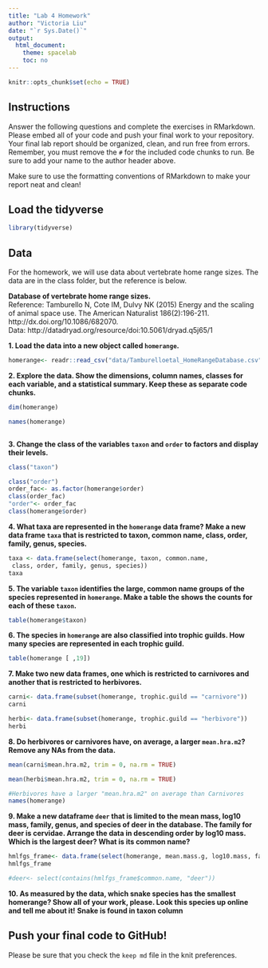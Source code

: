 ```yaml
---
title: "Lab 4 Homework"
author: "Victoria Liu"
date: "`r Sys.Date()`"
output:
  html_document:
    theme: spacelab
    toc: no
---
```


```r
knitr::opts_chunk$set(echo = TRUE)
```

## Instructions
Answer the following questions and complete the exercises in RMarkdown. Please embed all of your code and push your final work to your repository. Your final lab report should be organized, clean, and run free from errors. Remember, you must remove the `#` for the included code chunks to run. Be sure to add your name to the author header above.  

Make sure to use the formatting conventions of RMarkdown to make your report neat and clean!  

## Load the tidyverse
```r
library(tidyverse)
```

## Data
For the homework, we will use data about vertebrate home range sizes. The data are in the class folder, but the reference is below.  

**Database of vertebrate home range sizes.**  
Reference: Tamburello N, Cote IM, Dulvy NK (2015) Energy and the scaling of animal space use. The American Naturalist 186(2):196-211. http://dx.doi.org/10.1086/682070.  
Data: http://datadryad.org/resource/doi:10.5061/dryad.q5j65/1  

**1. Load the data into a new object called `homerange`.**
```r
homerange<- readr::read_csv("data/Tamburelloetal_HomeRangeDatabase.csv")
```


**2. Explore the data. Show the dimensions, column names, classes for each variable, and a statistical summary. Keep these as separate code chunks.**  
```r
dim(homerange)
```
```r
names(homerange)
```
```r

```


**3. Change the class of the variables `taxon` and `order` to factors and display their levels.**  
```r
class("taxon")

```

```r
class("order")
order_fac<- as.factor(homerange$order)
class(order_fac)
"order"<- order_fac
class(homerange$order)
```


**4. What taxa are represented in the `homerange` data frame? Make a new data frame `taxa` that is restricted to taxon, common name, class, order, family, genus, species.**  
```r
taxa <- data.frame(select(homerange, taxon, common.name,
 class, order, family, genus, species))
taxa
```


**5. The variable `taxon` identifies the large, common name groups of the species represented in `homerange`. Make a table the shows the counts for each of these `taxon`.**  
```r
table(homerange$taxon)
```

**6. The species in `homerange` are also classified into trophic guilds. How many species are represented in each trophic guild.**  
```r
table(homerange [ ,19])
```

**7. Make two new data frames, one which is restricted to carnivores and another that is restricted to herbivores.**  
```r
carni<- data.frame(subset(homerange, trophic.guild == "carnivore"))
carni
```
```r
herbi<- data.frame(subset(homerange, trophic.guild == "herbivore"))
herbi
```

**8. Do herbivores or carnivores have, on average, a larger `mean.hra.m2`? Remove any NAs from the data.**  
```r
mean(carni$mean.hra.m2, trim = 0, na.rm = TRUE)
```
```r
mean(herbi$mean.hra.m2, trim = 0, na.rm = TRUE)
```
```r
#Herbivores have a larger "mean.hra.m2" on average than Carnivores
names(homerange)
```

**9. Make a new dataframe `deer` that is limited to the mean mass, log10 mass, family, genus, and species of deer in the database. The family for deer is cervidae. Arrange the data in descending order by log10 mass. Which is the largest deer? What is its common name?**  
```r
hmlfgs_frame<- data.frame(select(homerange, mean.mass.g, log10.mass, family, genus, species))
hmlfgs_frame
```
```r
#deer<- select(contains(hmlfgs_frame$common.name, "deer"))
```

**10. As measured by the data, which snake species has the smallest homerange? Show all of your work, please. Look this species up online and tell me about it!** **Snake is found in taxon column**    

## Push your final code to GitHub!
Please be sure that you check the `keep md` file in the knit preferences.   